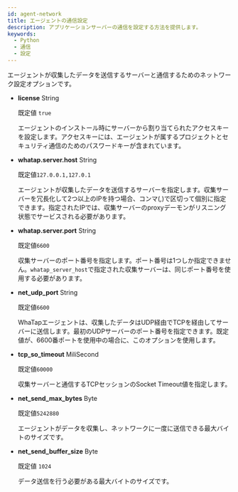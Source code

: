 ```yaml
---
id: agent-network
title: エージェントの通信設定
description: アプリケーションサーバーの通信を設定する方法を提供します。
keywords:
  - Python
  - 通信
  - 設定
---
```


エージェントが収集したデータを送信するサーバーと通信するためのネットワーク設定オプションです。

- **license** <span class='type'>String</span>

  既定値 `true`

  エージェントのインストール時にサーバーから割り当てられたアクセスキーを設定します。アクセスキーには、エージェントが属するプロジェクトとセキュリティ通信のためのパスワードキーが含まれています。

- **whatap.server.host** <span class='type'>String</span>

  既定値`127.0.0.1,127.0.1`

  エージェントが収集したデータを送信するサーバーを指定します。収集サーバーを冗長化して2つ以上のIPを持つ場合、コンマ(_,_)で区切って個別に指定できます。指定されたIPでは、収集サーバーのproxyデーモンがリスニング状態でサービスされる必要があります。

- **whatap.server.port** <span class='type'>String</span>

  既定値`6600`

  収集サーバーのポート番号を指定します。ポート番号は1つしか指定できません。`whatap_server_host`で指定された収集サーバーは、同じポート番号を使用する必要があります。

- **net_udp_port** <span class='type'>String</span>

  既定値`6600`

  WhaTapエージェントは、収集したデータはUDP経由でTCPを経由してサーバーに送信します。最初のUDPサーバーのポート番号を指定できます。既定値が、6600番ポートを使用中の場合に、このオプションを使用します。

- **tcp_so_timeout** <span class='type'>MiliSecond</span>

  既定値`60000`

  収集サーバーと通信するTCPセッションのSocket Timeout値を指定します。

- **net_send_max_bytes** <span class='type'>Byte</span>

  既定値`5242880`

  エージェントがデータを収集し、ネットワークに一度に送信できる最大バイトのサイズです。     

- **net_send_buffer_size** <span class='type'>Byte</span>

  既定値 `1024`

  データ送信を行う必要がある最大バイトのサイズです。            
